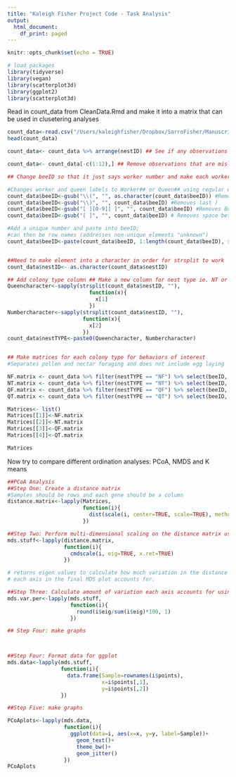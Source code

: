 ```yaml
---
title: "Kaleigh Fisher Project Code - Task Analysis"
output:
  html_document:
    df_print: paged
---
```


```r
knitr::opts_chunk$set(echo = TRUE)
```

```r
# load packages 
library(tidyverse)
library(vegan)
library(scatterplot3d)
library(ggplot2)
library(scatterplot3d)

```

Read in count_data from CleanData.Rmd and make it into a matrix that can be used in clusetering analyses 
```r
count_data<-read.csv("/Users/kaleighfisher/Dropbox/SarroFisher/Manuscript_analyses/count_data.csv")
head(count_data)

count_data<- count_data %>% arrange(nestID) ## See if any observations are mislabelled 

count_data<- count_data[-c(1:12),] ## Remove observations that are mislabelled 

## Change beeID so that it just says worker number and make each worker unique so that it can be used as a row name in the matrix 

#Changes worker and queen labels to Worker## or Queen## using regular expressions
count_data$beeID<-gsub("\\(", "", as.character(count_data$beeID)) #Removes first (
count_data$beeID<-gsub("\\)", "", count_data$beeID) #Removes last )
count_data$beeID<-gsub("[ ][0-9][ ]", "", count_data$beeID) #Removes Boris number/spaces for workers
count_data$beeID<-gsub("[ ]", "", count_data$beeID) # Removes space between Queen and number 

#Add a unique number and paste into beeID; 
#can then be row names (addresses non-unique elements "unknown")
count_data$beeID<-paste(count_data$beeID, 1:length(count_data$beeID), sep="_")


##Need to make element into a character in order for strsplit to work 
count_data$nestID<- as.character(count_data$nestID)

## Add colony type column ## Make a new column for nest type ie. NT or QT 
Queencharacter<-sapply(strsplit(count_data$nestID, ""), 
                          function(x){
                            x[1]
                          })
Numbercharacter<-sapply(strsplit(count_data$nestID, ""),
                        function(x){
                          x[2]
                        })    
count_data$nestTYPE<-paste0(Queencharacter, Numbercharacter)


## Make matrices for each colony type for behaviors of interest 
#Separates pollen and nectar foraging and does not include egg laying 

NF.matrix <- count_data %>% filter(nestTYPE == "NF") %>% select(beeID, feedsbrood, pollenforaging, nectarforaging) %>% remove_rownames %>% column_to_rownames(var="beeID")
NT.matrix <- count_data %>% filter(nestTYPE == "NT") %>% select(beeID, feedsbrood, pollenforaging, nectarforaging) %>% remove_rownames %>% column_to_rownames(var="beeID")
QF.matrix <- count_data %>% filter(nestTYPE == "QF") %>% select(beeID, feedsbrood, pollenforaging, nectarforaging) %>% remove_rownames %>% column_to_rownames(var="beeID")
QT.matrix <- count_data %>% filter(nestTYPE == "QT") %>% select(beeID, feedsbrood, pollenforaging, nectarforaging) %>% remove_rownames %>% column_to_rownames(var="beeID")

Matrices<- list()
Matrices[[1]]<-NF.matrix
Matrices[[2]]<-NT.matrix
Matrices[[3]]<-QF.matrix
Matrices[[4]]<-QT.matrix

Matrices
```

Now try to compare different ordination analyses: PCoA, NMDS and K means 

```r

##PCoA Analysis
##Step One: Create a distance matrix 
#Samples should be rows and each gene should be a column 
distance.matrix<-lapply(Matrices, 
                        function(i){
                          dist(scale(i, center=TRUE, scale=TRUE), method="euclidean")
                        })

##Step Two: Perform multi-dimensional scaling on the distance matrix using the cmdscale() funciton 
mds.stuff<-lapply(distance.matrix, 
                  function(i){
                    cmdscale(i, eig=TRUE, x.ret=TRUE)
                  })

# returns eigen values to calculate how much variation in the distance matrix 
# each axis in the final MDS plot accounts for. 

##Step Three: Calculate amount of variation each axis accounts for using eigen values
mds.var.per<-lapply(mds.stuff, 
                    function(i){
                      round(i$eig/sum(i$eig)*100, 1)
                    })

## Step Four: make graphs



##Step Four: Format data for ggplot
mds.data<-lapply(mds.stuff,
                 function(i){
                   data.frame(Sample=rownames(i$points), 
                              x=i$points[,1],
                              y=i$points[,2])
                 })

##Step Five: make graphs 

PCoAplots<-lapply(mds.data,
                  function(i){
                    ggplot(data=i, aes(x=x, y=y, label=Sample))+
                      geom_text()+
                      theme_bw()+
                      geom_jitter()
                  })
PCoAplots


```

